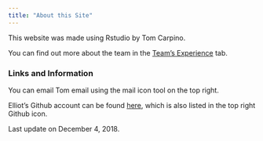 ```yaml
---
title: "About this Site"
---
```


This website was made using Rstudio by Tom Carpino. 

You can find out more about the team in the [Team's Experience](Experience.html) tab. 


### Links and Information

You can email Tom email using the mail icon tool on the top right.  

Elliot's Github account can be found [here](https://github.com/er2867), which is also listed in the top right Github icon.  

Last update on December 4, 2018.

